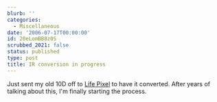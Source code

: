 ```yaml
---
blurb: ''
categories:
  - Miscellaneous
date: '2006-07-17T00:00:00'
id: 20eLomBB8z0S
scrubbed_2021: false
status: published
type: post
title: IR conversion in progress
---
```


Just sent my old 10D off to [Life Pixel](http://lifepixel.com/) to
have it converted. After years of talking about this, I'm finally
starting the process.
